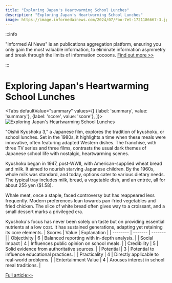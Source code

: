 ```yaml
---
title: "Exploring Japan's Heartwarming School Lunches"
description: "Exploring Japan's Heartwarming School Lunches"
image: https://image.informedainews.com/2024/07/Foo-7et-1721186667-3.jpg
---
```



:::info

"Informed AI News" is an publications aggregation platform, ensuring you only gain the most valuable information, to eliminate information asymmetry and break through the limits of information cocoons.  [Find out more >>](/)

:::

# Exploring Japan's Heartwarming School Lunches


<Tabs
	defaultValue="summary"
	values={[
	{label: 'summary', value: 'summary'},
	{label: 'score', value: 'score'},
]}>
<TabItem value="summary">
<img
  src="https://image.informedainews.com/2024/07/Foo-7et-1721186667-3.jpg"
  alt="Exploring Japan's Heartwarming School Lunches"
/>



"Oishii Kyushoku 3," a Japanese film, explores the tradition of kyushoku, or school lunches. Set in the 1980s, it highlights a time when these meals were innovative, often featuring adapted Western dishes. The franchise, with three TV series and three films, contrasts the usual dark themes of Japanese school life with nostalgic, heartwarming scenes.

Kyushoku began in 1947, post-WWII, with American-supplied wheat bread and milk. It aimed to nourish starving Japanese children. By the 1960s, whole milk was standard, and today, options cater to various dietary needs. The typical tray includes milk, bread, a vegetable dish, and an entrée, all for about 255 yen ($1.58).

Whale meat, once a staple, faced controversy but has reappeared less frequently. Modern preferences lean towards pan-fried vegetables and fried chicken. The slice of white bread often gives way to a croissant, and a small dessert marks a privileged era.

Kyushoku's focus has never been solely on taste but on providing essential nutrients at a low cost. It has sustained generations, adapting yet retaining its core elements.
</TabItem>
<TabItem value="score">
	| Scores     | Value   | Explanation |
	| -------- | ------- | ------- |
	| Objectivity  | 6    | Balanced reporting with in-depth analysis.    |
	| Social Impact | 4     | Influences public opinion on school meals.    |
	| Credibility    | 5    | Solid evidence from authoritative sources.    |
	| Potential    | 3    | Potential to influence educational practices.    |
	| Practicality    | 4    | Directly applicable to real-world problems.    |
	| Entertainment Value    | 4    | Arouses interest in school meal traditions.    |
</TabItem>
</Tabs>

[Full article>>](https://asia.nikkei.com/Editor-s-Picks/Tea-Leaves/Learning-from-Japan-s-yummy-school-lunches)
